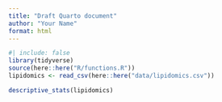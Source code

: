 ```yaml
---
title: "Draft Quarto document"
author: "Your Name"
format: html
---
```


```r
#| include: false
library(tidyverse)
source(here::here("R/functions.R"))
lipidomics <- read_csv(here::here("data/lipidomics.csv"))

descriptive_stats(lipidomics)
```
